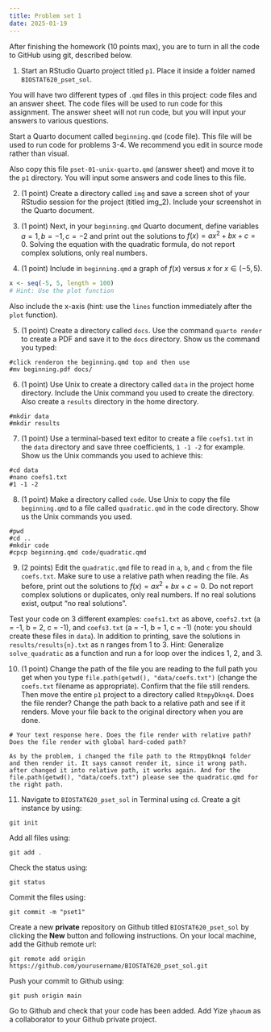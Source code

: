 ```yaml
---
title: Problem set 1 
date: 2025-01-19
---
```


After finishing the homework (10 points max), you are to turn in all the code to GitHub using git, described below.

1. Start an RStudio Quarto project titled `p1`. Place it inside a folder named `BIOSTAT620_pset_sol`. 

You will have two different types of `.qmd` files in this project: code files and an answer sheet. The code files will be used to run code for this assignment. The answer sheet will not run code, but you will input your answers to various questions.

Start a Quarto document called `beginning.qmd` (code file). This file will be used to run code for problems 3-4. We recommend you edit in source mode rather than visual. 

Also copy this file `pset-01-unix-quarto.qmd` (answer sheet) and move it to the `p1` directory. You will input some answers and code lines to this file.

2. (1 point) Create a directory called `img` and save a screen shot of your RStudio session for the project (titled img_2). Include your screenshot in the Quarto document. 

3. (1 point) Next, in your `beginning.qmd` Quarto document, define variables $a=1, b=-1, c=-2$ and print out the solutions to $f(x) = ax^2+bx+c=0$. Solving the equation with the quadratic formula, do not report complex solutions, only real numbers. 

4. (1 point) Include in `beginning.qmd` a graph of $f(x)$ versus $x$ for $x \in (-5,5)$. 

```r
x <- seq(-5, 5, length = 100)
# Hint: Use the plot function
```

Also include the x-axis (hint: use the `lines` function immediately after the `plot` function).

5. (1 point) Create a directory called `docs`. Use the command `quarto render` to create a PDF and save it to the `docs` directory. Show us the command you typed:

```
#click renderon the beginning.qmd top and then use 
#mv beginning.pdf docs/
```

6. (1 point) Use Unix to create a directory called `data` in the project home directory. Include the Unix command you used to create the directory. Also create a `results` directory in the home directory.

```
#mkdir data
#mkdir results
```

7. (1 point) Use a terminal-based text editor to create a file `coefs1.txt` in the `data` directory and save three coefficients, `1 -1 -2` for example. Show us the Unix commands you used to achieve this:

```
#cd data
#nano coefs1.txt
#1 -1 -2
```

8. (1 point) Make a directory called `code`. Use Unix to copy the file `beginning.qmd` to a file called `quadratic.qmd` in the code directory. Show us the Unix commands you used.

```
#pwd
#cd ..
#mkdir code
#cpcp beginning.qmd code/quadratic.qmd
```

9. (2 points) Edit the `quadratic.qmd` file to read in `a`, `b`, and `c` from the file `coefs.txt`. Make sure to use a relative path when reading the file. As before, print out the solutions to $f(x) = ax^2+bx+c=0$. Do not report complex solutions or duplicates, only real numbers. If no real solutions exist, output "no real solutions".

Test your code on 3 different examples: `coefs1.txt` as above, `coefs2.txt` (a = -1, b = 2, c = -1), and `coefs3.txt` (a = -1, b = 1, c = -1) (note: you should create these files in `data`). In addition to printing, save the solutions in `results/results{n}.txt` as n ranges from 1 to 3. Hint: Generalize `solve_quadratic` as a function and run a for loop over the indices 1, 2, and 3.

10.  (1 point) Change the path of the file you are reading to the full path you get when you type `file.path(getwd(), "data/coefs.txt")` (change the `coefs.txt` filename as appropriate). Confirm that the file still renders. Then move the entire `p1` project to a directory called `RtmpyDknq4`. Does the file render? Change the path back to a relative path and see if it renders. Move your file back to the original directory when you are done.

```
# Your text response here. Does the file render with relative path? Does the file render with global hard-coded path?

As by the problem, i changed the file path to the RtmpyDknq4 folder and then render it. It says cannot render it, since it wrong path. after changed it into relative path, it works again. And for the file.path(getwd(), "data/coefs.txt") please see the quadratic.qmd for the right path.
```

11. Navigate to `BIOSTAT620_pset_sol` in Terminal using `cd`. Create a git instance by using:

```
git init
```

Add all files using:

```
git add .
```

Check the status using:

```
git status
```

Commit the files using:

```
git commit -m "pset1"
```

Create a new **private** repository on Github titled `BIOSTAT620_pset_sol` by clicking the **New** button and following instructions. On your local machine, add the Github remote url:

```
git remote add origin https://github.com/yourusername/BIOSTAT620_pset_sol.git
```

Push your commit to Github using:

```
git push origin main
```

Go to Github and check that your code has been added. Add Yize `yhaoum` as a collaborator to your Github private project.




